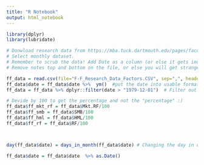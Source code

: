 ```yaml
---
title: "R Notebook"
output: html_notebook
---
```

```r
library(dplyr)
library(lubridate)
```


```r
# Donwload research data from https://mba.tuck.dartmouth.edu/pages/faculty/ken.french/ftp/F-F_Research_Data_Factors_CSV.zip
# Select monthly dataset. 
# Remember to scrub the data! Add Date as a column (or else it gets indexed) # Remove yearly data at the bottom 
# Remove notes top and bottom on the file, or else you will get strange data. 

ff_data = read.csv(file="F-F_Research_Data_Factors.CSV", sep=",", header = TRUE) # load file in working directory, seperation is , 
ff_data$date = ff_data$date %>%  ym()  #put the date into usable format in tune with our other datasets
ff_data = ff_data %>% dplyr::filter(date > "1979-12-01")  # Filter out everydate below 1980
```

```r
# Devide by 100 to get the percentage and not the "percentage" :)
ff_data$ff_mkt_rf = ff_data$Mkt.RF/100
ff_data$ff_smb = ff_data$SMB/100
ff_data$ff_hml = ff_data$HML/100
ff_data$ff_rf = ff_data$RF/100



day(ff_data$date) = days_in_month(ff_data$date) # Changing the day in our dataset to match the other data (ie last day of month)

ff_data$date = ff_data$date  %>% as.Date()
```


